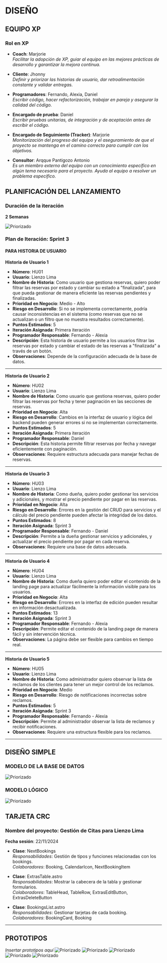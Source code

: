 # DISEÑO

## EQUIPO XP

### Rol en XP

- **Coach**: Marjorie  
  *Facilitar la adopción de XP, guiar al equipo en las mejores prácticas de desarrollo y garantizar la mejora continua.*
  
- **Cliente**: Jhonny  
  *Definir y priorizar las historias de usuario, dar retroalimentación constante y validar entregas.*
  
- **Programadores**: Fernando, Alexia, Daniel  
  *Escribir código, hacer refactorización, trabajar en pareja y asegurar la calidad del código.*
  
- **Encargado de prueba**: Daniel  
  *Escribir pruebas unitarias, de integración y de aceptación antes de escribir el código.*
  
- **Encargado de Seguimiento (Tracker)**: Marjorie  
  *Monitorización del progreso del equipo y el aseguramiento de que el proyecto se mantenga en el camino correcto para cumplir con los objetivos.*
  
- **Consultor**: Arqque Pantigozo Antonio  
  *Es un miembro externo del equipo con un conocimiento específico en algún tema necesario para el proyecto. Ayuda al equipo a resolver un problema específico.*



## PLANIFICACIÓN DEL LANZAMIENTO

### Duración de la iteración
**2 Semanas**

![Priorizado](../../assets/images/calendario_sprint3.jpeg)

### Plan de Iteración: Sprint 3

#### PARA HISTORIA DE USUARIO

**Historia de Usuario 1**  
- **Número**: HU01  
- **Usuario**: Lienzo Lima  
- **Nombre de Historia**: Como usuario que gestiona reservas, quiero poder filtrar las reservas por estado y cambiar su estado a "finalizada", para que pueda gestionar de manera eficiente las reservas pendientes y finalizadas.  
- **Prioridad en Negocio**: Medio - Alto  
- **Riesgo en Desarrollo**: Si no se implementa correctamente, podría causar inconsistencias en el sistema (como reservas que no se actualizan o un filtro que no muestra resultados correctamente).  
- **Puntos Estimados**: 5  
- **Iteración Asignada**: Primera iteración  
- **Programador Responsable**: Fernando - Alexia  
- **Descripción**: Esta historia de usuario permite a los usuarios filtrar las reservas por estado y cambiar el estado de las reservas a "finalizada" a través de un botón.  
- **Observaciones**: Depende de la configuración adecuada de la base de datos.

---

**Historia de Usuario 2**  
- **Número**: HU02  
- **Usuario**: Lienzo Lima  
- **Nombre de Historia**: Como usuario que gestiona reservas, quiero poder filtrar las reservas por fecha y tener paginación en las secciones de reservas.  
- **Prioridad en Negocio**: Alta  
- **Riesgo en Desarrollo**: Cambios en la interfaz de usuario y lógica del backend pueden generar errores si no se implementan correctamente.  
- **Puntos Estimados**: 5  
- **Iteración Asignada**: Primera iteración  
- **Programador Responsable**: Daniel  
- **Descripción**: Esta historia permite filtrar reservas por fecha y navegar eficientemente con paginación.  
- **Observaciones**: Requiere estructura adecuada para manejar fechas de reservas.

---

**Historia de Usuario 3**  
- **Número**: HU03  
- **Usuario**: Lienzo Lima  
- **Nombre de Historia**: Como dueña, quiero poder gestionar los servicios y adicionales, y mostrar el precio pendiente por pagar en las reservas.  
- **Prioridad en Negocio**: Alta  
- **Riesgo en Desarrollo**: Errores en la gestión del CRUD para servicios y el cálculo del precio pendiente pueden afectar la integridad de los datos.  
- **Puntos Estimados**: 8  
- **Iteración Asignada**: Sprint 3  
- **Programador Responsable**: Fernando - Daniel  
- **Descripción**: Permite a la dueña gestionar servicios y adicionales, y actualizar el precio pendiente por pagar en cada reserva.  
- **Observaciones**: Requiere una base de datos adecuada.

---

**Historia de Usuario 4**  
- **Número**: HU04  
- **Usuario**: Lienzo Lima  
- **Nombre de Historia**: Como dueña quiero poder editar el contenido de la landing page para actualizar fácilmente la información visible para los usuarios.  
- **Prioridad en Negocio**: Alta  
- **Riesgo en Desarrollo**: Errores en la interfaz de edición pueden resultar en información desactualizada.  
- **Puntos Estimados**: 13  
- **Iteración Asignada**: Sprint 3  
- **Programador Responsable**: Fernando - Alexia  
- **Descripción**: Permite editar el contenido de la landing page de manera fácil y sin intervención técnica.  
- **Observaciones**: La página debe ser flexible para cambios en tiempo real.

---

**Historia de Usuario 5**  
- **Número**: HU05  
- **Usuario**: Lienzo Lima  
- **Nombre de Historia**: Como administrador quiero observar la lista de reclamos de los clientes para tener un mejor control de los reclamos.  
- **Prioridad en Negocio**: Medio  
- **Riesgo en Desarrollo**: Riesgo de notificaciones incorrectas sobre reclamos.  
- **Puntos Estimados**: 5  
- **Iteración Asignada**: Sprint 3  
- **Programador Responsable**: Fernando - Alexia  
- **Descripción**: Permite al administrador observar la lista de reclamos y recibir notificaciones.  
- **Observaciones**: Requiere una estructura flexible para los reclamos.

---

## DISEÑO SIMPLE

### MODELO DE LA BASE DE DATOS

![Priorizado](../../assets/images/modelo_datos.jpeg)

### MODELO LÓGICO

![Priorizado](../../assets/images/modelo_logico.jpeg)

## TARJETA CRC

### Nombre del proyecto: Gestión de Citas para Lienzo Lima  
**Fecha sesión**: 22/11/2024  

- **Clase**: NextBookings  
  *Responsabilidades*: Gestión de tipos y funciones relacionadas con los bookings.  
  *Colaboradores*: Booking, CalendarIcon, NextBookingItem

- **Clase**: ExtrasTable.astro  
  *Responsabilidades*: Mostrar la cabecera de la tabla y gestionar formularios.  
  *Colaboradores*: TableHead, TableRow, ExtrasEditButton, ExtrasDeleteButton

- **Clase**: BookingsList.astro  
  *Responsabilidades*: Gestionar tarjetas de cada booking.  
  *Colaboradores*: BookingCard, Booking

---

## PROTOTIPOS

*Insertar prototipos aquí*
![Priorizado](../../assets/images/proto1.jpeg)
![Priorizado](../../assets/images/proto2.jpeg)
![Priorizado](../../assets/images/proto3.jpeg)
![Priorizado](../../assets/images/proto4.jpeg)
![Priorizado](../../assets/images/proto5.jpeg)
